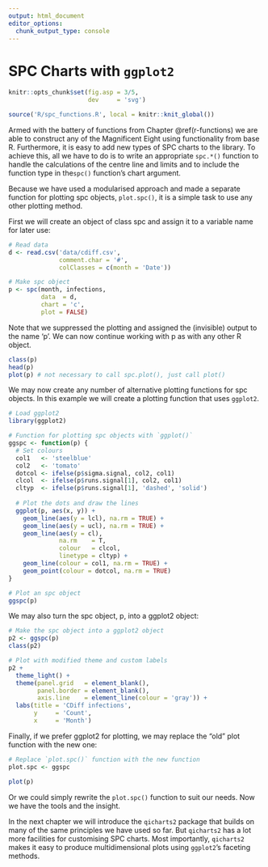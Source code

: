 ```yaml
---
output: html_document
editor_options: 
  chunk_output_type: console
---
```

# SPC Charts with `ggplot2` {#ggplot}

```r
knitr::opts_chunk$set(fig.asp = 3/5,
                      dev     = 'svg')

source('R/spc_functions.R', local = knitr::knit_global())
```

Armed with the battery of functions from Chapter \@ref(r-functions) we are able to construct any of the Magnificent Eight using functionality from base R. Furthermore, it is easy to add new types of SPC charts to the library. To achieve this, all we have to do is to write an appropriate `spc.*()` function to handle the calculations of the centre line and limits and to include the function type in the`spc()` function's chart argument.

Because we have used a modularised approach and made a separate function for plotting spc objects, `plot.spc()`, it is a simple task to use any other plotting method.

First we will create an object of class spc and assign it to a variable name for later use:

```r
# Read data
d <- read.csv('data/cdiff.csv',
              comment.char = '#',
              colClasses = c(month = 'Date'))

# Make spc object
p <- spc(month, infections,
         data  = d,
         chart = 'c',
         plot = FALSE)

```

Note that we suppressed the plotting and assigned the (invisible) output to the name 'p'. We can now continue working with p as with any other R object.

```r
class(p)
head(p)
plot(p) # not necessary to call spc.plot(), just call plot()
```

We may now create any number of alternative plotting functions for spc objects. In this example we will create a plotting function that uses `ggplot2`.

```r
# Load ggplot2
library(ggplot2)

# Function for plotting spc objects with `ggplot()`
ggspc <- function(p) {
  # Set colours
  col1   <- 'steelblue'
  col2   <- 'tomato'
  dotcol <- ifelse(p$sigma.signal, col2, col1)
  clcol  <- ifelse(p$runs.signal[1], col2, col1)
  cltyp  <- ifelse(p$runs.signal[1], 'dashed', 'solid')
  
  # Plot the dots and draw the lines
  ggplot(p, aes(x, y)) +
    geom_line(aes(y = lcl), na.rm = TRUE) +
    geom_line(aes(y = ucl), na.rm = TRUE) +
    geom_line(aes(y = cl),
              na.rm    = T,
              colour   = clcol,
              linetype = cltyp) +
    geom_line(colour = col1, na.rm = TRUE) +
    geom_point(colour = dotcol, na.rm = TRUE)
}

# Plot an spc object
ggspc(p)
```

We may also turn the spc object, p, into a ggplot2 object:

```r
# Make the spc object into a ggplot2 object
p2 <- ggspc(p)
class(p2)

# Plot with modified theme and custom labels
p2 +
  theme_light() +
  theme(panel.grid   = element_blank(),
        panel.border = element_blank(),
        axis.line    = element_line(colour = 'gray')) +
  labs(title = 'CDiff infections',
       y     = 'Count',
       x     = 'Month')
```

Finally, if we prefer ggplot2 for plotting, we may replace the "old" plot function with the new one:

```r
# Replace `plot.spc()` function with the new function
plot.spc <- ggspc

plot(p)
```

Or we could simply rewrite the `plot.spc()` function to suit our needs. Now we have the tools and the insight.

In the next chapter we will introduce the `qicharts2` package that builds on many of the same principles we have used so far. But `qicharts2` has a lot more facilities for customising SPC charts. Most importantly, `qicharts2` makes it easy to produce multidimensional plots using `ggplot2`'s faceting methods.
